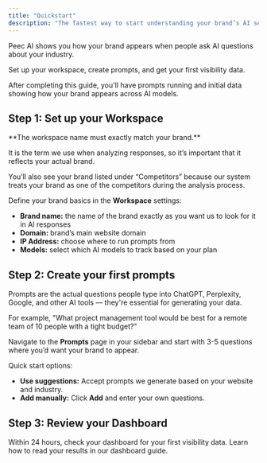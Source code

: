 ```yaml
---
title: "Quickstart"
description: "The fastest way to start understanding your brand’s AI search presence."
---
```


Peec AI shows you how your brand appears when people ask AI questions about your industry.

Set up your workspace, create prompts, and get your first visibility data.

After completing this guide, you'll have prompts running and initial data showing how your brand appears across AI models.

## Step 1: Set up your Workspace

<Info>
  **The workspace name must exactly match your brand.** 

  It is the term we use when analyzing responses, so it’s important that it reflects your actual brand.

  You’ll also see your brand listed under “Competitors” because our system treats your brand as one of the competitors during the analysis process.
</Info>

Define your brand basics in the **Workspace** settings:

- **Brand name:** the name of the brand exactly as you want us to look for it in AI responses
- **Domain:** brand’s main website domain
- **IP Address:** choose where to run prompts from
- **Models:** select which AI models to track based on your plan

## Step 2: Create your first prompts

Prompts are the actual questions people type into ChatGPT, Perplexity, Google, and other AI tools — they're essential for generating your data.

For example, "What project management tool would be best for a remote team of 10 people with a tight budget?"

Navigate to the **Prompts** page in your sidebar and start with 3-5 questions where you’d want your brand to appear.

Quick start options:

- **Use suggestions:** Accept prompts we generate based on your website and industry.
- **Add manually:** Click **Add** and enter your own questions.

## Step 3: Review your Dashboard

Within 24 hours, check your dashboard for your first visibility data. Learn how to read your results in our dashboard guide.